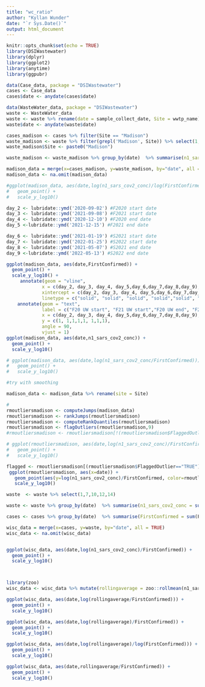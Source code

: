```yaml
---
title: "wc_ratio"
author: "Kyllan Wunder"
date: "`r Sys.Date()`"
output: html_document
---
```


```r
knitr::opts_chunk$set(echo = TRUE)
library(DSIWastewater)
library(dplyr)
library(ggplot2)
library(anytime)
library(ggpubr)
```


```r
data(Case_data, package = "DSIWastewater")
cases <- Case_data
cases$date <- anydate(cases$date)

data(WasteWater_data, package = "DSIWastewater")
waste <- WasteWater_data
waste <- waste %>% rename(date = sample_collect_date, Site = wwtp_name)
waste$date <- anydate(waste$date)

cases_madison <- cases %>% filter(Site == "Madison")
waste_madison <- waste %>% filter(grepl('Madison', Site)) %>% select(1,7,10,12,14) 
waste_madison$Site <- paste0("Madison")

waste_madison <- waste_madison %>% group_by(date)  %>% summarise(n1_sars_cov2_conc = sum(n1_sars_cov2_conc), n2_sars_cov2_conc = sum(n2_sars_cov2_conc), ppmov_conc = sum(ppmov_conc))

```




```r

madison_data = merge(x=cases_madison, y=waste_madison, by="date", all = TRUE)
madison_data <- na.omit(madison_data)

#ggplot(madison_data, aes(date,log(n1_sars_cov2_conc)/log(FirstConfirmed))) +
#   geom_point() +
#   scale_y_log10()

day_2 <- lubridate::ymd('2020-09-02') #F2020 start date
day_3 <- lubridate::ymd('2021-09-08') #F2021 start date
day_4 <- lubridate::ymd('2020-12-10') #F2020 end date
day_5 <-lubridate::ymd('2021-12-15') #F2021 end date

day_6 <- lubridate::ymd('2021-01-19') #S2021 start date
day_7 <- lubridate::ymd('2022-01-25') #S2022 start date
day_8 <- lubridate::ymd('2021-05-07') #S2021 end date
day_9 <-lubridate::ymd('2022-05-13') #S2022 end date

ggplot(madison_data, aes(date,FirstConfirmed)) +
  geom_point() +
  scale_y_log10() +
     annotate(geom = "vline",
             x = c(day_2, day_3, day_4, day_5,day_6,day_7,day_8,day_9),
             xintercept = c(day_2, day_3, day_4, day_5,day_6,day_7,day_8,day_9),
             linetype = c("solid", "solid", "solid", "solid","solid", "solid", "solid", "solid")) +
    annotate(geom = "text",
             label = c("F20 UW start", "F21 UW start","F20 UW end", "F21 UW end","S21 UW start", "S22 UW start", "S21 UW end", "S22 UW end"),
             x = c(day_2, day_3, day_4, day_5,day_6,day_7,day_8,day_9),
             y = c(1, 1,1,1,1, 1,1,1),
             angle = 90, 
             vjust = 1) 
ggplot(madison_data, aes(date,n1_sars_cov2_conc)) +
  geom_point() +
  scale_y_log10() 

# ggplot(madison_data, aes(date,log(n1_sars_cov2_conc/FirstConfirmed))) +
#   geom_point() +
#   scale_y_log10()

#try with smoothing

```

```r
madison_data <- madison_data %>% rename(site = Site)
```

```r
#
rmoutliersmadison <- computeJumps(madison_data)
rmoutliersmadison <- rankJumps(rmoutliersmadison)
rmoutliersmadison <- computeRankQuantiles(rmoutliersmadison)
rmoutliersmadison <- flagOutliers(rmoutliersmadison,9)
#rmoutliersmadison <- rmoutliersmadison[!(rmoutliersmadison$FlaggedOutlier=="TRUE"),]

# ggplot(rmoutliersmadison, aes(date,log(n1_sars_cov2_conc)/FirstConfirmed)) +
#   geom_point() +
#   scale_y_log10()

flagged <- rmoutliersmadison[(rmoutliersmadison$FlaggedOutlier=="TRUE"),]
 ggplot(rmoutliersmadison, aes(x=date)) +
   geom_point(aes(y=log(n1_sars_cov2_conc)/FirstConfirmed, color=rmoutliersmadison$FlaggedOutlier)) +
   scale_y_log10()
```


```r

waste  <- waste %>% select(1,7,10,12,14) 
```

```r
waste <- waste %>% group_by(date)  %>% summarise(n1_sars_cov2_conc = sum(n1_sars_cov2_conc), n2_sars_cov2_conc = sum(n2_sars_cov2_conc), ppmov_conc = sum(ppmov_conc))

cases <- cases %>% group_by(date)  %>% summarise(FirstConfirmed = sum(FirstConfirmed))

wisc_data = merge(x=cases, y=waste, by="date", all = TRUE)
wisc_data <- na.omit(wisc_data)


ggplot(wisc_data, aes(date,log(n1_sars_cov2_conc)/FirstConfirmed)) +
  geom_point() + 
  scale_y_log10()




```




```r
library(zoo)
wisc_data <- wisc_data %>% mutate(rollingaverage = zoo::rollmean(n1_sars_cov2_conc, k = 7, fill = NA))

ggplot(wisc_data, aes(date,log(rollingaverage/FirstConfirmed))) +
  geom_point() + 
  scale_y_log10()

ggplot(wisc_data, aes(date,log(rollingaverage)/FirstConfirmed)) +
  geom_point() + 
  scale_y_log10()

ggplot(wisc_data, aes(date,log(rollingaverage)/log(FirstConfirmed))) +
  geom_point() + 
  scale_y_log10()

ggplot(wisc_data, aes(date,rollingaverage/FirstConfirmed)) +
  geom_point() + 
  scale_y_log10()
```

